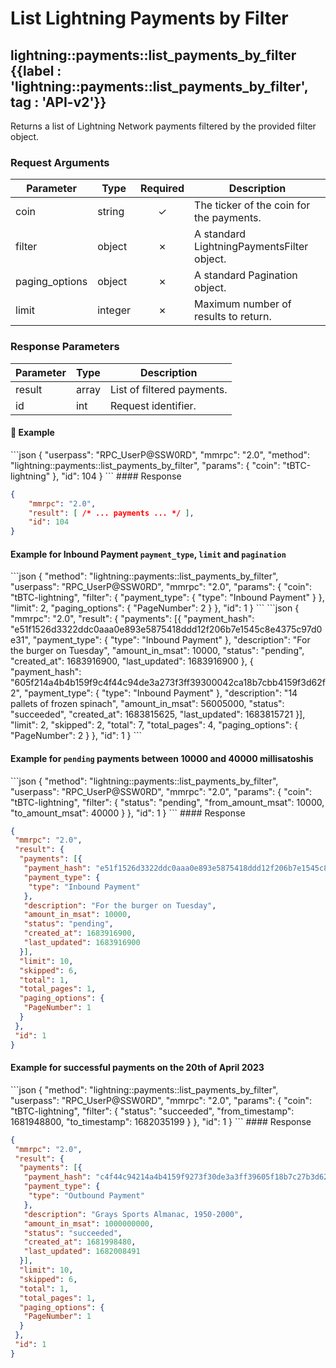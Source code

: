 
# List Lightning Payments by Filter

## lightning::payments::list\_payments\_by\_filter {{label : 'lightning::payments::list_payments_by_filter', tag : 'API-v2'}}

Returns a list of Lightning Network payments filtered by the provided filter object.

### Request Arguments

| Parameter       | Type    | Required | Description                                |
| --------------- | ------- | :------: | ------------------------------------------ |
| coin            | string  |     ✓    | The ticker of the coin for the payments.   |
| filter          | object  |     ✗    | A standard LightningPaymentsFilter object. |
| paging\_options | object  |     ✗    | A standard Pagination object.              |
| limit           | integer |     ✗    | Maximum number of results to return.       |

### Response Parameters

| Parameter | Type  | Description                |
| --------- | ----- | -------------------------- |
| result    | array | List of filtered payments. |
| id        | int   | Request identifier.        |

#### 📌 Example

<CodeGroup title="lightning::payments::list_payments_by_filter" tag="POST" label="lightning::payments::list_payments_by_filter" mm2MethodDecorate="true">
  ```json
  {
    "userpass": "RPC_UserP@SSW0RD",
    "mmrpc": "2.0",
    "method": "lightning::payments::list_payments_by_filter",
    "params": {
      "coin": "tBTC-lightning"
    },
    "id": 104
  }
  ```
</CodeGroup>

<CollapsibleSection expandedText="Hide Response" collapsedText="Show Response">
  #### Response

  ```json
  {
      "mmrpc": "2.0",
      "result": [ /* ... payments ... */ ],
      "id": 104
  }
  ```
</CollapsibleSection>

#### Example for Inbound Payment `payment_type`, `limit` and `pagination`

<CodeGroup title="List Payments by Filter" tag="POST" label="lightning::payments::list_payments_by_filter" mm2MethodDecorate="true">
  ```json
  {
    "method": "lightning::payments::list_payments_by_filter",
    "userpass": "RPC_UserP@SSW0RD",
    "mmrpc": "2.0",
    "params": {
      "coin": "tBTC-lightning",
      "filter": {
        "payment_type": {
          "type": "Inbound Payment"
        }
      },
      "limit": 2,
      "paging_options": {
        "PageNumber": 2
      }
    },
    "id": 1
  }
  ```
</CodeGroup>

<CollapsibleSection expandedText="Hide Response" collapsedText="Show Response">
  ```json
  {
   "mmrpc": "2.0",
   "result": {
    "payments": [{
     "payment_hash": "e51f1526d3322ddc0aaa0e893e5875418ddd12f206b7e1545c8e4375c97d0e31",
     "payment_type": {
      "type": "Inbound Payment"
     },
     "description": "For the burger on Tuesday",
     "amount_in_msat": 10000,
     "status": "pending",
     "created_at": 1683916900,
     "last_updated": 1683916900
    }, {
     "payment_hash": "605f214a4b4b159f9c4f44c94de3a273f3ff39300042ca18b7cbb4159f3d62f2",
     "payment_type": {
      "type": "Inbound Payment"
     },
     "description": "14 pallets of frozen spinach",
     "amount_in_msat": 56005000,
     "status": "succeeded",
     "created_at": 1683815625,
     "last_updated": 1683815721
    }],
    "limit": 2,
    "skipped": 2,
    "total": 7,
    "total_pages": 4,
    "paging_options": {
     "PageNumber": 2
    }
   },
   "id": 1
  }
  ```
</CollapsibleSection>

#### Example for `pending` payments between 10000 and 40000 millisatoshis

<CodeGroup title="List Payments by Filter" tag="POST" label="lightning::payments::list_payments_by_filter" mm2MethodDecorate="true">
  ```json
  {
    "method": "lightning::payments::list_payments_by_filter",
    "userpass": "RPC_UserP@SSW0RD",
    "mmrpc": "2.0",
    "params": {
      "coin": "tBTC-lightning",
      "filter": {
        "status": "pending",
        "from_amount_msat": 10000,
        "to_amount_msat": 40000
      }
    },
    "id": 1
  }
  ```
</CodeGroup>

<CollapsibleSection expandedText="Hide Response" collapsedText="Show Response">
  #### Response

  ```json
  {
   "mmrpc": "2.0",
   "result": {
    "payments": [{
     "payment_hash": "e51f1526d3322ddc0aaa0e893e5875418ddd12f206b7e1545c8e4375c97d0e31",
     "payment_type": {
      "type": "Inbound Payment"
     },
     "description": "For the burger on Tuesday",
     "amount_in_msat": 10000,
     "status": "pending",
     "created_at": 1683916900,
     "last_updated": 1683916900
    }],
    "limit": 10,
    "skipped": 6,
    "total": 1,
    "total_pages": 1,
    "paging_options": {
     "PageNumber": 1
    }
   },
   "id": 1
  }
  ```
</CollapsibleSection>

#### Example for successful payments on the 20th of April 2023

<CodeGroup title="List Payments by Filter" tag="POST" label="lightning::payments::list_payments_by_filter" mm2MethodDecorate="true">
  ```json
  {
    "method": "lightning::payments::list_payments_by_filter",
    "userpass": "RPC_UserP@SSW0RD",
    "mmrpc": "2.0",
    "params": {
      "coin": "tBTC-lightning",
      "filter": {
        "status": "succeeded",
        "from_timestamp": 1681948800,
        "to_timestamp": 1682035199
      }
    },
    "id": 1
  }
  ```
</CodeGroup>

<CollapsibleSection expandedText="Hide Response" collapsedText="Show Response">
  #### Response

  ```json
  {
   "mmrpc": "2.0",
   "result": {
    "payments": [{
     "payment_hash": "c4f44c94214a4b4159f9273f30de3a3ff39605f18b7c27b3d62f0a9ebc",
     "payment_type": {
      "type": "Outbound Payment"
     },
     "description": "Grays Sports Almanac, 1950-2000",
     "amount_in_msat": 1000000000,
     "status": "succeeded",
     "created_at": 1681998480,
     "last_updated": 1682008491
    }],
    "limit": 10,
    "skipped": 6,
    "total": 1,
    "total_pages": 1,
    "paging_options": {
     "PageNumber": 1
    }
   },
   "id": 1
  }
  ```
</CollapsibleSection>
